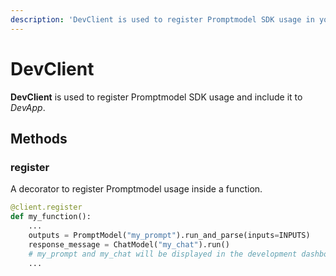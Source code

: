 ```yaml
---
description: 'DevClient is used to register Promptmodel SDK usage in your codebase.'
---
```


# DevClient

**DevClient** is used to register Promptmodel SDK usage and include it to _DevApp_.

## Methods

### register

A decorator to register Promptmodel usage inside a function.

```python filename="your_code.py"
@client.register
def my_function():
    ...
    outputs = PromptModel("my_prompt").run_and_parse(inputs=INPUTS)
	response_message = ChatModel("my_chat").run()
    # my_prompt and my_chat will be displayed in the development dashboard
    ...
```
